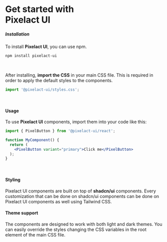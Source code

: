 
# Get started with <br /> Pixelact UI

##### Installation
To install **Pixelact UI**, you can use npm.

```bash 
npm install pixelact-ui
```
<br />

After installing, **import the CSS** in your main CSS file. This
is required in order to apply the default styles to the
components.

```jsx
import '@pixelact-ui/styles.css';
```
<br />

#### Usage
To use **Pixelact UI** components, import them into your code
like this:

```jsx
import { PixelButton } from '@pixelact-ui/react';

function MyComponent() {
  return (
    <PixelButton variant="primary">Click me</PixelButton>
  );
}
```
<br />

#### Styling
Pixelact UI components are built on top of
**shadcn/ui** components. Every customization
that can be done on shadcn/ui components can be done on Pixelact UI components
as well using Tailwind CSS.


#### Theme support
The components are designed to work with both light and dark themes. You can
easily override the styles changing the CSS variables in the root element of
the main CSS file.
